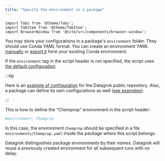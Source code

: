 ```yaml
---
title: "Specify the environment in a package"
---
```


```mdx-code-block
import Tabs from '@theme/Tabs';
import TabItem from '@theme/TabItem';
import BrowserWindow from '@site/src/components/browser-window';
```

You may store your configurations in a package's `environment` folder. They should use Conda YAML format.
You can create an environment YAML
[manually](https://docs.Conda.io/projects/Conda/en/latest/user-guide/tasks/manage-environments.html#create-env-file-manually)
or
[export it](https://docs.Conda.io/projects/Conda/en/latest/user-guide/tasks/manage-environments.html#creating-an-environment-from-an-environment-yml-file)
form your existing Conda environment.

If the `environment` tag in the script header is not specified, the script uses
[the default configuration](https://github.com/datagrok-ai/public/blob/master/environments/default.yaml).

:::tip

Here is an
[example of configuration](https://github.com/datagrok-ai/public/tree/master/environments)
for the Datagrok public repository.
Also, a package can define its own
configurations as well ([see examples](https://github.com/datagrok-ai/public/tree/master/packages/Demo/scripts)).

:::

This is how to define the "Chemprop" environment in the script header:

```python
#environment: Chemprop
```

In this case, the environment `Chemprop` should be specified in a file
`environments/Chemprop.yaml` inside the package where this script belongs.

Datagrok distinguishes package environments by their *names*.
Datagrok will reuse a previously created environment for all subsequent runs
with no delay.
